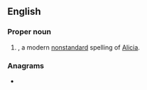 ==English==

===Proper noun===
{{en-proper noun}}

# {{given name|female|from=Germanic languages}}, a modern [[nonstandard]] spelling of [[Alicia]].

===Anagrams===
* {{anagrams|en|Aleshia|Lahaies|halesia}}